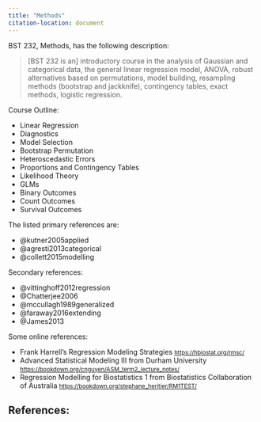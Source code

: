 ```yaml
---
title: "Methods"
citation-location: document
---
```


BST 232, Methods, has the following description:

> [BST 232 is an] introductory course in the analysis of Gaussian and categorical data, the general linear regression model, ANOVA, robust alternatives based on permutations, model building, resampling methods (bootstrap and jackknife), contingency tables, exact methods, logistic regression.

Course Outline: 

  - Linear Regression 
  - Diagnostics
  - Model Selection 
  - Bootstrap Permutation
  - Heteroscedastic Errors
  - Proportions and Contingency Tables
  - Likelihood Theory
  - GLMs
  - Binary Outcomes
  - Count Outcomes
  - Survival Outcomes

The listed primary references are: 

  - @kutner2005applied
  - @agresti2013categorical
  - @collett2015modelling

Secondary references: 

  - @vittinghoff2012regression
  - @Chatterjee2006
  - @mccullagh1989generalized
  - @faraway2016extending
  - @James2013

Some online references: 

  - Frank Harrell's Regression Modeling Strategies <small><https://hbiostat.org/rmsc/></small>
  - Advanced Statistical Modeling III from Durham University <small><https://bookdown.org/cnguyen/ASM_term2_lecture_notes/></small>
  - Regression Modelling for Biostatistics 1 from Biostatistics Collaboration of Australia 
  <small><https://bookdown.org/stephane_heritier/RM1TEST/></small>

References:
--- 